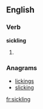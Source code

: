==English==

===Verb===
'''sickling'''

# {{third-person singular of|sickle}}

===Anagrams===
* [[lickings#English|lickings]]
* [[slicking#English|slicking]]

[[fr:sickling]]